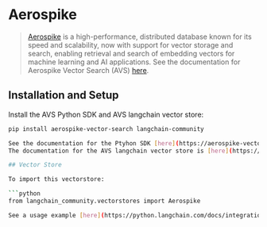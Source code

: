 # Aerospike

>[Aerospike](https://aerospike.com/docs/vector) is a high-performance, distributed database known for its speed and scalability, now with support for vector storage and search, enabling retrieval and search of embedding vectors for machine learning and AI applications.
> See the documentation for Aerospike Vector Search (AVS) [here](https://aerospike.com/docs/vector).

## Installation and Setup

Install the AVS Python SDK and AVS langchain vector store:

```bash
pip install aerospike-vector-search langchain-community

See the documentation for the Ptyhon SDK [here](https://aerospike-vector-search-python-client.readthedocs.io/en/latest/index.html).
The documentation for the AVS langchain vector store is [here](https://python.langchain.com/api_reference/community/vectorstores/langchain_community.vectorstores.aerospike.Aerospike.html).

## Vector Store

To import this vectorstore:

```python
from langchain_community.vectorstores import Aerospike

See a usage example [here](https://python.langchain.com/docs/integrations/vectorstores/aerospike/).

